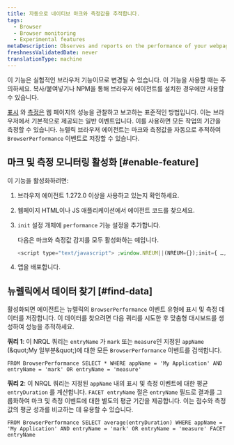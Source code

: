 ```yaml
---
title: 자동으로 네이티브 마크와 측정값을 추적합니다.
tags:
  - Browser
  - Browser monitoring
  - Experimental features
metaDescription: Observes and reports on the performance of your webpages by automatically tracking native marks and measures.
freshnessValidatedDate: never
translationType: machine
---
```


<Callout variant="important">
  이 기능은 실험적인 브라우저 기능이므로 변경될 수 있습니다. 이 기능을 사용할 때는 주의하세요. 복사/붙여넣기나 NPM을 통해 브라우저 에이전트를 설치한 경우에만 사용할 수 있습니다.
</Callout>

[표시](https://developer.mozilla.org/en-US/docs/Web/API/Performance/mark) 와 [측정은](https://developer.mozilla.org/en-US/docs/Web/API/Performance/measure) 웹 페이지의 성능을 관찰하고 보고하는 표준적인 방법입니다. 이는 브라우저에서 기본적으로 제공되는 일반 이벤트입니다. 이를 사용하면 모든 작업의 기간을 측정할 수 있습니다. 뉴렐릭 브라우저 에이전트는 마크와 측정값을 자동으로 추적하여 `BrowserPerformance` 이벤트로 저장할 수 있습니다.

## 마크 및 측정 모니터링 활성화 [#enable-feature]

이 기능을 활성화하려면:

1. 브라우저 에이전트 1.272.0 이상을 사용하고 있는지 확인하세요.

2. 웹페이지 HTML이나 JS 애플리케이션에서 에이전트 코드를 찾으세요.

3. `init` 설정 개체에 `performance` 기능 설정을 추가합니다.

   다음은 마크와 측정값 감지를 모두 활성화하는 예입니다.

   ```js
   <script type="text/javascript"> ;window.NREUM||(NREUM={});init={ …, performance: {capture_marks: true, capture_measures: true} }:
   ```

4. 앱을 배포합니다.

## 뉴렐릭에서 데이터 찾기 [#find-data]

활성화되면 에이전트는 뉴렐릭의 `BrowserPerformance` 이벤트 유형에 표시 및 측정 데이터를 저장합니다. 이 데이터를 찾으려면 다음 쿼리를 시도한 후 맞춤형 대시보드를 생성하여 성능을 추적하세요.

**쿼리 1**: 이 NRQL 쿼리는 `entryName` 가 `mark` 또는 `measure`인 지정된 `appName` (&amp;quot;My 일부분&amp;quot;)에 대한 모든 `BrowserPerformance` 이벤트를 검색합니다.

```nrql
FROM BrowserPerformance SELECT * WHERE appName = 'My Application' AND entryName = 'mark' OR entryName = 'measure'
```

**쿼리 2**: 이 NRQL 쿼리는 지정된 `appName` 내의 표시 및 측정 이벤트에 대한 평균 `entryDuration` 를 계산합니다. `FACET entryName` 절은 `entryName` 필드로 결과를 그룹화하여 마크 및 측정 이벤트에 대한 별도의 평균 기간을 제공합니다. 이는 점수와 측정값의 평균 성과를 비교하는 데 유용할 수 있습니다.

```nrql
FROM BrowserPerformance SELECT average(entryDuration) WHERE appName = 'My Application' AND entryName = 'mark' OR entryName = 'measure' FACET entryName
```
